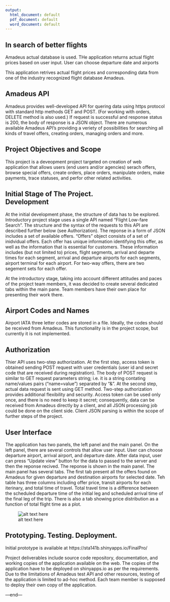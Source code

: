 ```yaml
---
output:
  html_document: default
  pdf_document: default
  word_document: default
---
```

<html>

<head>
<title>Flight Prices</title>
</head>

<body>
<h2>In search of better flights</h2>
<p>Amadeus actual database is used. THe application returns actual flight prices based on user input. User can choose departure date and airports</p>
</p><p>
This application retrives actual flight prices and corresponding data from one of the industry recognized flight database Amadeus.

<h2>Amadeus API</h2>

Amadeus provides well-developed API for quering data using https protocol with standard http methods GET and POST. (For working with orders, DELETE method is also used.) If request is successful and response status is 200, the body of response is a JSON object. There are numerous available Amadeus API's providing a veriety of possibilities for searching all kinds of travel offers, creating orders, managing orders and more.

<h2>Project Objectives and Scope</h2>

This project is a deveopment project targeted on creation of web application that allows users (end users and/or agencies) serach offers, browse special offers, create orders, place orders, manipulate orders, make payments, trace statuses, and perfor other related activities.

<h2>
Initial Stage of The Project.  
Development</h2>

At the initial development phase, the structure of data has to be explored. Introductory project stage uses a single API named "Flight Low-fare Search". The structure and the syntax of the requests to this API are described further below (see Authorization). The reponse in a form of JSON includes a set of available offers. "Offers" object consists of a set of inidvidual offers. Each offer has unique information identifying this offer, as well as the information that is essential for customers. These information includes (but not limited to) prices, flight segments, arrival and departe times for each segment, arrival and departure airports for each segments, airport terminal for each airport. For two-way offers, there are two segement sets for each offer.
<p>At the introductory stage, taking into account different attitudes and paces of the project team members, it was decided to create several dedicated tabs within the main pane. Team members have their own place for presenting their work there.

<h2>Airport Codes and Names</h2>

Airport IATA three letter codes are stored in a file. Ideally, the codes should be received from Amadeus. This functionality is in the project scope, but currently it is not implemented. 
</p><p>
<h2>Authorization</h2>
Thier API uses two-step authorization. At the first step, access token is obtained sending POST request with user credentials (user id and secret code that are received during registration). The body of POST request is similar to GET request parameters string; i.e. it is a string contating name/values pairs ("name=value") separated by "&". At the second step, actual data request is sent using GET method. Two-step authorization provides additional flexibility and security. Access token can be used only once, and there is no need to keep it secret; consequently, data can be received from Amadeus directly by a client, and all JSON processing job could be done on the client side. Client JSON parsing is within the scope of further steps of the project.
</p>
<h2>User Interface</h2>
<p>
The application has two panels, the left panel and the main panel. On the left panel, there are several controls that allow user input. User can choose departure airport, arrival airport, and departure date. After data input, user can press "Update view" button for the data to passed to the server and then the reponse recived. The reponse is shown in the main panel. The main panel has several tabs. The first tab present all the offers found on Amadeus for given departure and destination airports for selected date. Teh table has three columns including offer price, transit airports for each iterinary, and total time of travel. Total travel time is a difference between the scheduled departure time of the initial leg and scheduled arrival time of the final leg of the trip. There is also a tab showing price distribution as a function of total flight time as a plot.
<p>
![alt text here](p1.jpg)
</p>

<h2>Prototyping. Testing. Deployment.</h2>

<p>Initial prototype is available at https://sta141b.shinyapps.io/FinalPro/
<p>Project deliverables include source code repository, documentation, and working copies of the application available on the web. The copies of the application have to be deployed on shinyapps.io as per the requirements. Due to the limitations of Amadeus test API and other resources, testing of the application is limited to ad-hoc method. Each team member is supposed to deploy their own copy of the application.  

---end---
</body>
</html>
